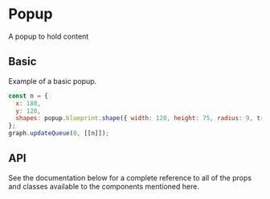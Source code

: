# Popup

A popup to hold content

## Basic

Example of a basic popup.

```js
const n = {
  x: 180,
  y: 120,
  shapes: popup.blueprint.shape({ width: 120, height: 75, radius: 9, triangleWidth: 18, triangleHeight: 10 }, popupStyle.normal),
};
graph.updateQueue(0, [[n]]);
```

<div id="ptyPopup"></div>

## API

See the documentation below for a complete reference to all of the props and classes available to the components mentioned here.
